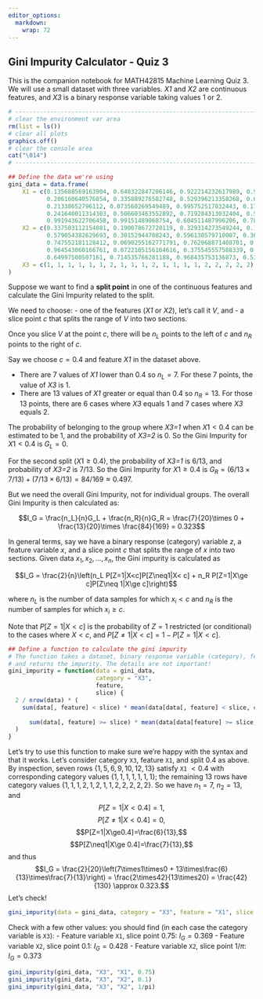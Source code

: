 ```yaml
---
editor_options: 
  markdown: 
    wrap: 72
---
```


## Gini Impurity Calculator - Quiz 3

This is the companion notebook for MATH42815 Machine Learning Quiz 3. We
will use a small dataset with three variables. *X1* and *X2* are
continuous features, and *X3* is a binary response variable taking
values 1 or 2.

```r
# ---------------------------------------------------------------------
# clear the environment var area
rm(list = ls())
# clear all plots
graphics.off()
# clear the console area
cat("\014")
# ---------------------------------------------------------------------
```

```r
## Define the data we're using
gini_data = data.frame(
    X1 = c(0.135688569163904, 0.648322847206146, 0.922214232617989, 0.951245080679655,
           0.206160640576854, 0.335889276582748, 0.529396213358268, 0.668579671066254,
           0.21338652796112, 0.073560269549489, 0.995752517832443, 0.175867896992713,
           0.241640011314303, 0.506603463552892, 0.719284313032404, 0.563963615568355,
           0.991943622706458, 0.99151489068754, 0.604511487996206, 0.78610852221027),
    X2 = c(0.337503112154081, 0.190078672720119, 0.329314273549244, 0.100072123110294,
           0.579054382629693, 0.30152944708243, 0.596130579710007, 0.36300328024663,
           0.747552181128412, 0.0690255162771791, 0.762068871408701, 0.780417416244745,
           0.964543060166761, 0.0722105156164616, 0.375545557588339, 0.671495763584971,
           0.64997500507161, 0.714535766281188, 0.968435753136873, 0.534191880607978),
    X3 = c(1, 1, 1, 1, 1, 1, 2, 1, 1, 1, 2, 1, 1, 1, 1, 2, 2, 2, 2, 2)
)
```

Suppose we want to find a **split point** in one of the continuous
features and calculate the Gini Impurity related to the split.

We need to choose: - one of the features (*X1* or *X2*), let's call it
$V$, and - a slice point $c$ that splits the range of $V$ into two
sections.

Once you slice $V$ at the point $c$, there will be $n_L$ points to the
left of $c$ and $n_R$ points to the right of $c$.

Say we choose $c=0.4$ and feature *X1* in the dataset above.

-   There are 7 values of *X1* lower than 0.4 so $n_L=7$. For these 7
    points, the value of *X3* is 1.
-   There are 13 values of *X1* greater or equal than 0.4 so $n_R=13$.
    For those 13 points, there are 6 cases where *X3* equals 1 and 7
    cases where *X3* equals 2.

The probability of belonging to the group where *X3=1* when $X1<0.4$ can
be estimated to be 1, and the probability of *X3=2* is 0. So the Gini
Impurity for $X1<0.4$ is $G_L=0$.

For the second split ($X1\geq0.4$), the probability of *X3=1* is 6/13,
and probability of *X3=2* is 7/13. So the Gini Impurity for $X1\geq 0.4$
is $G_R = (6/13\times 7/13) + (7/13\times 6/13) = 84/169 \approx 0.497$.

But we need the overall Gini Impurity, not for individual groups. The
overall Gini Impurity is then calculated as:

$$I_G = \frac{n_L}{n}G_L + \frac{n_R}{n}G_R = \frac{7}{20}\times 0 + \frac{13}{20}\times \frac{84}{169} = 0.323$$

In general terms, say we have a binary response (category) variable $z$,
a feature variable $x$, and a slice point $c$ that splits the range of
$x$ into two sections. Given data $x_1, x_2, \dots, x_n$, the Gini
impurity is calculated as

$$I_G = \frac{2}{n}\left(n_L P[Z=1|X<c]P[Z\neq1|X< c] + n_R P[Z=1|X\ge c]P[Z\neq 1|X\ge c]\right)$$

where $n_L$ is the number of data samples for which $x_i < c$ and $n_R$
is the number of samples for which $x_i\ge c$.

Note that $P[Z=1|X<c]$ is the probability of $Z=1$ restricted (or
conditional) to the cases where $X<c$, and
$P[Z\neq 1|X<c] = 1-P[Z=1|X<c]$.

```r
## Define a function to calculate the gini impurity
# The function takes a dataset, binary response variable (category), feature variable, and a split location (slice)
# and returns the impurity. The details are not important!
gini_impurity = function(data = gini_data,
                         category = "X3",
                         feature,
                         slice) {
  2 / nrow(data) * (
    sum(data[, feature] < slice) * mean(data[data[, feature] < slice, category] == 1) * mean(data[data[, feature] <
                                                                                                    slice, category] != 1) +
      sum(data[, feature] >= slice) * mean(data[data[feature] >= slice, category] == 1) * mean(data[data[, feature] >= slice, category] != 1)
  )
}
```

Let's try to use this function to make sure we're happy with the syntax
and that it works. Let's consider category `X3`, feature `X1`, and split
$0.4$ as above. By inspection, seven rows $\{1,5,6,9,10,12,13\}$ satisfy
`X1` $< 0.4$ with corresponding category values $\{1,1,1,1,1,1,1\}$; the
remaining $13$ rows have category values
$\{1,1,1,2,1,2,1,1,2,2,2,2,2\}$. So we have $n_1=7$, $n_2=13$, and
$$P[Z=1|X<0.4]=1,$$ $$P[Z\neq1|X<0.4]=0,$$
$$P[Z=1|X\ge0.4]=\frac{6}{13},$$ $$P[Z\neq1|X\ge 0.4]=\frac{7}{13},$$
and thus
$$I_G = \frac{2}{20}\left(7\times1\times0 + 13\times\frac{6}{13}\times\frac{7}{13}\right) = \frac{2\times42}{13\times20} = \frac{42}{130} \approx 0.323.$$
Let's check!

```r
gini_impurity(data = gini_data, category = "X3", feature = "X1", slice = 0.4)
```

Check with a few other values: you should find (in each case the
category variable is `X3`): - Feature variable `X1`, slice point $0.75$:
$I_G = 0.369$ - Feature variable `X2`, slice point $0.1$:
$I_G = 0.428$ - Feature variable `X2`, slice point $1/\pi$:
$I_G = 0.373$

```r
gini_impurity(gini_data, "X3", "X1", 0.75)
gini_impurity(gini_data, "X3", "X2", 0.1)
gini_impurity(gini_data, "X3", "X2", 1/pi)
```
